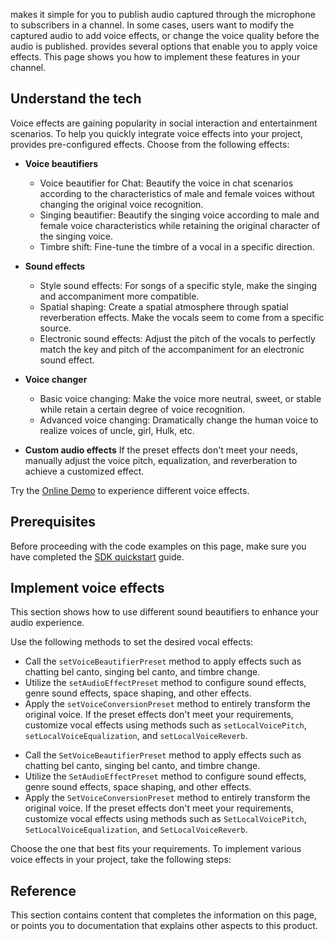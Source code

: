 
<Vpd k="SDK" /> makes it simple for you to publish audio captured through the microphone to subscribers in a channel. In some cases, users want to modify the captured audio to add voice effects, or change the voice quality before the audio is published. <Vpd k="SDK" /> provides several options that enable you to apply voice effects. This page shows you how to implement these features in your channel.

<PlatformWrapper platform="android, ios, macos, windows, react-native, electron, unity">

## Understand the tech

Voice effects are gaining popularity in social interaction and entertainment scenarios. To help you quickly integrate voice effects into your project, <Vpd k="SDK" /> provides pre-configured effects. Choose from the following effects:

* **Voice beautifiers**
    * Voice beautifier for Chat: Beautify the voice in chat scenarios according to the characteristics of male and female voices without changing the original voice recognition.
    * Singing beautifier: Beautify the singing voice according to male and female voice characteristics while retaining the original character of the singing voice.
    * Timbre shift: Fine-tune the timbre of a vocal in a specific direction.

* **Sound effects**
    * Style sound effects: For songs of a specific style, make the singing and accompaniment more compatible.
    * Spatial shaping: Create a spatial atmosphere through spatial reverberation effects. Make the vocals seem to come from a specific source.
    * Electronic sound effects: Adjust the pitch of the vocals to perfectly match the key and pitch of the accompaniment for an electronic sound effect.

* **Voice changer**
    * Basic voice changing: Make the voice more neutral, sweet, or stable while retain a certain degree of voice recognition.
    * Advanced voice changing: Dramatically change the human voice to realize voices of uncle, girl, Hulk, etc.

* **Custom audio effects** 
    If the preset effects don't meet your needs, manually adjust the voice pitch, equalization, and reverberation to achieve a customized effect.

Try the [Online Demo](https://web-cdn.agora.io/marketing/audio_en_v3.html) to experience different voice effects.

## Prerequisites

Before proceeding with the code examples on this page, make sure you have completed the [SDK quickstart](../../video-calling/get-started/get-started-sdk) guide.

## Implement voice effects

This section shows how to use different sound beautifiers to enhance your audio experience. 

Use the following methods to set the desired vocal effects:

<PlatformWrapper notAllowed="unity">

*  Call the `setVoiceBeautifierPreset` method to apply effects such as chatting bel canto, singing bel canto, and timbre change.
*  Utilize the `setAudioEffectPreset` method to configure sound effects, genre sound effects, space shaping, and other effects.
*  Apply the `setVoiceConversionPreset` method to entirely transform the original voice.
If the preset effects don't meet your requirements, customize vocal effects using methods such as `setLocalVoicePitch`, `setLocalVoiceEqualization`, and `setLocalVoiceReverb`.
</PlatformWrapper>

<PlatformWrapper platform="unity">

*  Call the `SetVoiceBeautifierPreset` method to apply effects such as chatting bel canto, singing bel canto, and timbre change.
*  Utilize the `SetAudioEffectPreset` method to configure sound effects, genre sound effects, space shaping, and other effects.
*  Apply the `SetVoiceConversionPreset` method to entirely transform the original voice.
If the preset effects don't meet your requirements, customize vocal effects using methods such as `SetLocalVoicePitch`, `SetLocalVoiceEqualization`, and `SetLocalVoiceReverb`.
</PlatformWrapper>

Choose the one that best fits your requirements. To implement various voice effects in your project, take the following steps:

<ProjectImplement/>

## Reference

This section contains content that completes the information on this page, or points you to documentation that explains other aspects to this product.

<Reference />

</PlatformWrapper>
<PlatformWrapper notAllowed="android, ios, macos, windows, react-native, electron, unity">
<NotAvailable />
</PlatformWrapper>